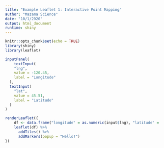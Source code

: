 ```yaml
---
title: "Example Leaflet 1: Interactive Point Mapping"
author: "Mazama Science"
date: "10/1/2020"
output: html_document
runtime: shiny
---
```


```r
knitr::opts_chunk$set(echo = TRUE)
library(shiny)
library(leaflet)
```


```r
inputPanel(
    textInput(
    "lng", 
    value = -120.45, 
    label = "Longitude"
  ),
  textInput(
    "lat", 
    value = 45.51, 
    label = "Latitude"
  )
)

renderLeaflet({
    df <- data.frame("longitude" = as.numeric(input$lng), "latitude" = as.numeric(input$lat))
    leaflet(df) %>% 
      addTiles() %>% 
      addMarkers(popup = "Hello!") 
})
```

